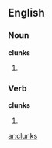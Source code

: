 ==English==

===Noun===
'''clunks'''

# {{plural of|clunk}}

===Verb===
'''clunks'''

# {{third-person singular of|clunk}}

[[ar:clunks]]